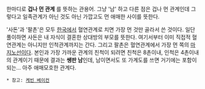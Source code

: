 한마디로 '''겁나 먼 관계''' 를 뜻하는 관용어. 그냥 '남' 하고 다른 점은 겁나 먼 관계인데 그렇다고 일족관계가 아닌 것도 아닌 가깝고도 먼 애매한 사이를 뜻한다.

'사돈'과 '팔촌'은 모두 [[한국]]에서 혈연관계로 치면 가장 먼 것만 골라서 쓴 것이다. 일단 풀이하면 사돈은 내 자식이 결혼한 상대방의 부모를 뜻한다. 여기서부터 이미 직접적 혈연관계는 아니지만 인척관계까지는 간다. 그리고 팔촌은 혈연관계에서 가장 먼 쪽의 [[마지노선]]이다. 본인과 가장 가까운 관계의 친척이 되려면 친척은 8촌이내, 인척은 4촌이내의 관계이기 때문에 결과는 '''쌩판 남'''인데, 남이면서도 또 가계도를 쓰면 거기에는 포함이 되는... 아주 애매모호한 관계다.


 * 참고: [[케빈 베이컨]]

